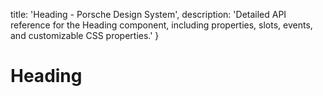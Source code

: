 
  title: 'Heading - Porsche Design System',
  description: 'Detailed API reference for the Heading component, including properties, slots, events, and customizable CSS properties.'
}

# Heading <ComponentStatus tagName="p-heading"></ComponentStatus>

<ComponentApi tagName="p-heading" />
